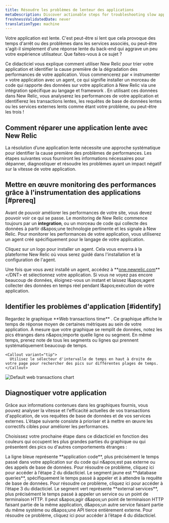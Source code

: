 ```yaml
---
title: Résoudre les problèmes de lenteur des applications
metaDescription: Discover actionable steps for troubleshooting slow application performance to identify and resolve issues for a smoother user experience.
freshnessValidatedDate: never
translationType: machine
---
```


Votre application est lente. C'est peut-être si lent que cela provoque des temps d'arrêt ou des problèmes dans les services associés, ou peut-être s'agit-il simplement d'une réponse lente du back-end qui aggrave un peu votre expérience utilisateur. Que faites-vous à ce sujet ?

Ce didacticiel vous explique comment utiliser New Relic pour trier votre application et identifier la cause première de la dégradation des performances de votre application. Vous commencerez par « instrumenter » votre application avec un agent, ce qui signifie installer un morceau de code qui rapporte des données sur votre application à New Relic via une intégration spécifique au langage et framework . En utilisant ces données dans New Relic, vous analyserez les performances de votre application et identifierez les transactions lentes, les requêtes de base de données lentes ou les services externes lents comme étant votre problème, ou peut-être les trois !

## Comment réparer une application lente avec New Relic

La résolution d’une application lente nécessite une approche systématique pour identifier la cause première des problèmes de performances. Les étapes suivantes vous fourniront les informations nécessaires pour dépanner, diagnostiquer et résoudre les problèmes ayant un impact négatif sur la vitesse de votre application.

## Mettre en œuvre monitoring des performances grâce à l'instrumentation des applications [#prereq]

Avant de pouvoir améliorer les performances de votre site, vous devez pouvoir voir ce qui se passe. Le monitoring de New Relic commence toujours par un <DNT>**integration**</DNT>, ou un morceau de code qui collecte des données à partir d&amp;apos;une technologie pertinente et les signale à New Relic. Pour monitorer les performances de votre application, vous utiliserez un agent créé spécifiquement pour le langage de votre application.

Cliquez sur un logo pour installer un agent. Cela vous enverra à la plateforme New Relic où vous serez guidé dans l'installation et la configuration de l'agent.

<TechTileGrid>
  <TechTile name="Go agent" icon="logo-go" to="https://one.newrelic.com/nr1-core?state=985d4005-ba90-a8c7-1da1-2af34539b03b" />

  <TechTile name="Java agent" icon="logo-java" to="https://one.newrelic.com/nr1-core?state=80d18bcb-4919-1fcb-2b77-9406838eb916" />

  <TechTile name=".NET agent" icon="logo-dotnet" to="https://one.newrelic.com/nr1-core?state=30e93090-6dfa-6b70-8e75-472f54414355" />

  <TechTile name="Node.js agent" icon="logo-nodejs" to="https://one.newrelic.com/marketplace/install-data-source?state=be2e62fa-cc3b-c428-27c4-8d662c9e80a1" />

  <TechTile name="PHP agent" icon="logo-php" to="https://one.newrelic.com/nr1-core?state=aa633b41-72d4-009c-3abf-55dcf64894fe" />

  <TechTile name="Python agent" icon="logo-python" to="https://one.newrelic.com/nr1-core?state=20fda75b-58fb-a92a-f9e1-7b052035c6e8" />

  <TechTile name="Ruby agent" icon="logo-ruby" to="https://one.newrelic.com/nr1-core?state=d69143ab-605c-579b-25bf-cc6e5fee5b80" />
</TechTileGrid>

Une fois que vous avez installé un agent, accédez à <DNT>**[one.newrelic.com](https://one.newrelic.com/nr1-core?filters=\(domain%3D'APM'ANDtype%3D'APPLICATION'\))**</DNT> et sélectionnez votre application. Si vous ne voyez pas encore beaucoup de données, éloignez-vous un instant et laissez l&amp;apos;agent collecter des données en temps réel pendant l&amp;apos;exécution de votre application.

## Identifier les problèmes d'application [#identify]

<SideBySide>
  <Side>
    Regardez le graphique <DNT>**Web transactions time**</DNT> . Ce graphique affiche le temps de réponse moyen de certaines métriques au sein de votre application. À mesure que votre graphique se remplit de données, notez les pics étranges dans n&amp;apos;importe quelle ligne ou segment. En même temps, prenez note de tous les segments ou lignes qui prennent systématiquement beaucoup de temps.

    <Callout variant="tip">
      Utilisez le sélecteur d'intervalle de temps en haut à droite de votre page pour rechercher des pics sur différentes plages de temps.
    </Callout>
  </Side>

  <Side>
    <img title="Default web transactions chart" alt="Default web transactions chart" src="/images/journey_screenshot-web-transactions.webp" />
  </Side>
</SideBySide>

## Diagnostiquer votre application

Grâce aux informations contenues dans les graphiques fournis, vous pouvez analyser la vitesse et l'efficacité actuelles de vos transactions d'application, de vos requêtes de base de données et de vos services externes. L’étape suivante consiste à prioriser et à mettre en œuvre les correctifs cibles pour améliorer les performances.

Choisissez votre prochaine étape dans ce didacticiel en fonction des couleurs qui occupent les plus grandes parties du graphique ou qui présentent des pics ou d'autres comportements étranges :

<DocTiles>
  <DocTile title="If it's the blue line: slow application traces" path="/docs/journey-app-slow/problematic-transactions">
    La ligne bleue représente <DNT>**application code**</DNT>, plus précisément le temps passé dans votre application sur du code qui n&amp;apos;est pas externe ou des appels de base de données. Pour résoudre ce problème, cliquez ici pour accéder à l’étape 2 du didacticiel.
  </DocTile>

  <DocTile title="If it's the yellow segment: slow database queries" path="/docs/journey-app-slow/slow-database-queries">
    Le segment jaune est <DNT>**database queries**</DNT>, spécifiquement le temps passé à appeler et à attendre la requête de base de données. Pour résoudre ce problème, cliquez ici pour accéder à l’étape 3 du didacticiel.
  </DocTile>

  <DocTile title="If it's the green segment: slow external services" path="/docs/journey-app-slow/external-services/">
    Le segment vert représente <DNT>**external services**</DNT>, plus précisément le temps passé à appeler un service ou un point de terminaison HTTP. Il peut s&amp;apos;agir d&amp;apos;un point de terminaison HTTP faisant partie de la même application, d&amp;apos;un autre service faisant partie du même système ou d&amp;apos;une API tierce entièrement externe. Pour résoudre ce problème, cliquez ici pour accéder à l’étape 4 du didacticiel.
  </DocTile>
</DocTiles>